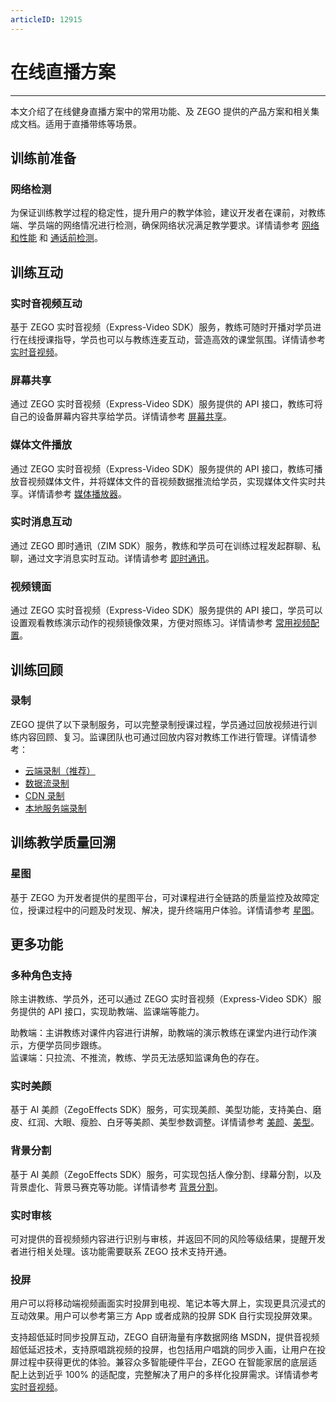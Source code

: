```yaml
---
articleID: 12915
---
```

# 在线直播方案

- - -

本文介绍了在线健身直播方案中的常用功能、及 ZEGO 提供的产品方案和相关集成文档。适用于直播带练等场景。

## 训练前准备

### **网络检测**

为保证训练教学过程的稳定性，提升用户的教学体验，建议开发者在课前，对教练端、学员端的网络情况进行检测，确保网络状况满足教学要求。详情请参考 [网络和性能](/real-time-video-ios-oc/communication/testing-network) 和 [通话前检测](/real-time-video-ios-oc/communication/pre-call-detection)。


## 训练互动

### **实时音视频互动**

基于 ZEGO 实时音视频（Express-Video SDK）服务，教练可随时开播对学员进行在线授课指导，学员也可以与教练连麦互动，营造高效的课堂氛围。详情请参考 [实时音视频](/real-time-video-ios-oc/introduction/overview)。

### **屏幕共享**

通过 ZEGO 实时音视频（Express-Video SDK）服务提供的 API 接口，教练可将自己的设备屏幕内容共享给学员。详情请参考 [屏幕共享](/real-time-video-ios-oc/video/screen-sharing)。

### **媒体文件播放**

通过 ZEGO 实时音视频（Express-Video SDK）服务提供的 API 接口，教练可播放音视频媒体文件，并将媒体文件的音视频数据推流给学员，实现媒体文件实时共享。详情请参考 [媒体播放器](/real-time-video-ios-oc/video/screen-sharing)。

### **实时消息互动**

通过 ZEGO 即时通讯（ZIM SDK）服务，教练和学员可在训练过程发起群聊、私聊，通过文字消息实时互动。详情请参考 [即时通讯](/zim-ios/introduction/overview)。

### **视频镜面**

通过 ZEGO 实时音视频（Express-Video SDK）服务提供的 API 接口，学员可以设置观看教练演示动作的视频镜像效果，方便对照练习。详情请参考 [常用视频配置](/real-time-video-ios-oc/video/common-video-configuration)。


## 训练回顾

### **录制**

ZEGO 提供了以下录制服务，可以完整录制授课过程，学员通过回放视频进行训练内容回顾、复习。监课团队也可通过回放内容对教练工作进行管理。详情请参考：

- [云端录制（推荐）](/cloud-recording/introduction/overview)
- [数据流录制](https://doc-zh.zego.im/faq/Data_Stream_Recording_offline?product=CloudRecording&platform=all)
- [CDN 录制](/zh/real-time-voice-server/api-reference/cdn/start-cdn-recrod)
- [本地服务端录制](/local-recording-linux-cpp/overview)


## 训练教学质量回溯

### **星图**

基于 ZEGO 为开发者提供的星图平台，可对课程进行全链路的质量监控及故障定位，授课过程中的问题及时发现、解决，提升终端用户体验。详情请参考 [星图](/analytics-dashboard/introduction/overview)。


## 更多功能

### **多种角色支持**

除主讲教练、学员外，还可以通过 ZEGO 实时音视频（Express-Video SDK）服务提供的 API 接口，实现助教端、监课端等能力。

助教端：主讲教练对课件内容进行讲解，助教端的演示教练在课堂内进行动作演示，方便学员同步跟练。  
监课端：只拉流、不推流，教练、学员无法感知监课角色的存在。

### **实时美颜**

基于 AI 美颜（ZegoEffects SDK）服务，可实现美颜、美型功能，支持美白、磨皮、红润、大眼、瘦脸、白牙等美颜、美型参数调整。详情请参考 [美颜](/ai-effects-ios-objc/guides/face-beautification)、[美型](/ai-effects-ios-objc/guides/shape-retouch)。

### **背景分割**

基于 AI 美颜（ZegoEffects SDK）服务，可实现包括人像分割、绿幕分割，以及背景虚化、背景马赛克等功能。详情请参考 [背景分割](/ai-effects-ios-objc/guides/background-segmentation)。

### **实时审核**

可对提供的音视频频内容进行识别与审核，并返回不同的风险等级结果，提醒开发者进行相关处理。该功能需要联系 ZEGO 技术支持开通。

### **投屏**

用户可以将移动端视频画面实时投屏到电视、笔记本等大屏上，实现更具沉浸式的互动效果。用户可以参考第三方 App 或者成熟的投屏 SDK 自行实现投屏效果。   

支持超低延时同步投屏互动，ZEGO 自研海量有序数据网络 MSDN，提供音视频超低延迟技术，支持原唱跳视频的投屏，也包括用户唱跳的同步入画，让用户在投屏过程中获得更优的体验。兼容众多智能硬件平台，ZEGO 在智能家居的底层适配上达到近乎 100% 的适配度，完整解决了用户的多样化投屏需求。详情请参考 [实时音视频](/real-time-video-ios-oc/introduction/overview)。
